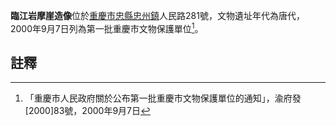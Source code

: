{{msg:重慶市文物保護單位
|名稱 = 臨江岩摩崖造像
|編號 = 74
|圖片 = 
|級別 = 5
|分類 = 
|時代 = 唐代
|地点 = [[忠縣|忠縣]][[忠州鎮|忠州鎮]]人民路281號
|坐標 = 
|登錄 = 2000年9月7日
}}
'''臨江岩摩崖造像'''位於[[重慶市|重慶市]][[忠縣|忠縣]][[忠州鎮|忠州鎮]]人民路281號，文物遺址年代為唐代，2000年9月7日列為第一批重慶市文物保護單位<ref>「重慶市人民政府關於公布第一批重慶市文物保護單位的通知」，渝府發[2000]83號，2000年9月7日</ref>。
== 註釋 ==
{{reflist}}
{{文物保護單位小作品}}